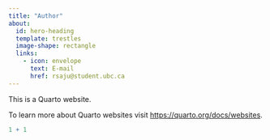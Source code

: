 ```yaml
---
title: "Author"
about: 
  id: hero-heading
  template: trestles
  image-shape: rectangle
  links: 
    - icon: envelope
      text: E-mail
      href: rsaju@student.ubc.ca
---
```


This is a Quarto website.

To learn more about Quarto websites visit <https://quarto.org/docs/websites>.

```r
1 + 1
```
